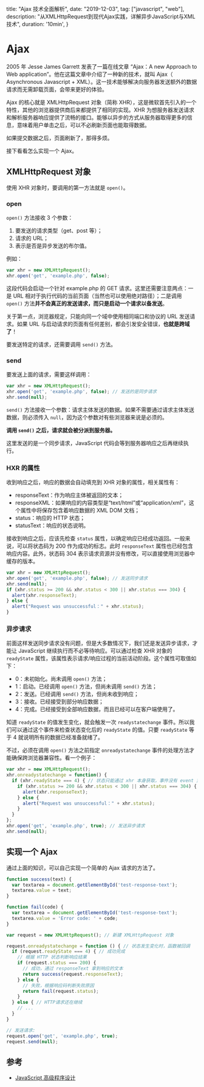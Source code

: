   title: "Ajax 技术全面解析",
  date: "2019-12-03", 
  tag: ["javascript", "web"],
  description: "从XMLHttpRequest到现代Ajax实践，详解异步JavaScript与XML技术",
  duration: '10min',
}

# Ajax

2005 年 Jesse James Garrett 发表了一篇在线文章 “Ajax：A new Approach to Web application”。他在这篇文章中介绍了一种新的技术，就叫 Ajax（ Asynchronous Javascript + XML）。这一技术能够解决向服务器发送额外的数据请求而无需卸载页面，会带来更好的体验。

Ajax 的核心就是 XMLHttpRequest 对象（简称 XHR），这是微软首先引入的一个特性，其他的浏览器提供商后来都提供了相同的实现。XHR 为想服务器发送请求和解析服务器响应提供了流畅的接口。能够以异步的方式从服务器取得更多的信息，意味着用户单击之后，可以不必刷新页面也能取得数据。

如果提交数据之后，页面刷新了，那得多烦。

接下看看怎么实现一个 Ajax。

## XMLHttpRequest 对象

使用 XHR 对象时，要调用的第一方法就是 `open()`。

### open

`open()` 方法接收 3 个参数：

1. 要发送的请求类型（get、post 等）；
2. 请求的 URL；
3. 表示是否是异步发送的布尔值。

例如：

```js
var xhr = new XMLHttpRequest();
xhr.open('get', 'example.php', false);
```

这段代码会启动一个针对 example.php 的 GET 请求。这里还需要注意两点：一是 URL 相对于执行代码的当前页面（当然也可以使用绝对路径）；二是调用 `open()` 方法**并不会真正的发送请求，而只是启动一个请求以备发送**。

关于第一点，浏览器规定，只能向同一个域中使用相同端口和协议的 URL 发送请求。如果 URL 与启动请求的页面有任何差别，都会引发安全错误，**也就是跨域了**！

要发送特定的请求，还需要调用 `send()` 方法。

### send

要发送上面的请求，需要这样调用：

```js
var xhr = new XMLHttpRequest();
xhr.open('get', 'example.php', false); // 发送的是同步请求
xhr.send(null);
```

`send()` 方法接收一个参数：请求主体发送的数据。如果不需要通过请求主体发送数据，则必须传入 `null`，因为这个参数对有些浏览器来说是必须的。

**调用 `send()` 之后，请求就会被分派到服务器。**

这里发送的是一个同步请求，JavaScript 代码会等到服务器响应之后再继续执行。

### HXR 的属性

收到响应之后，响应的数据会自动填充到 XHR 对象的属性，相关属性有：

- responseText：作为响应主体被返回的文本；
- responseXML：如果响应的内容类型是“text/html”或“application/xml”，这个属性中将保存包含着响应数据的 XML DOM 文档；
- status：响应的 HTTP 状态；
- statusText：响应的状态说明。

接收到响应之后，应该先检查 `status` 属性，以确定响应已经成功返回。一般来说，可以将状态码为 200 作为成功的标志。此时 `responseText` 属性也已经包含响应内容。此外，状态码 304 表示请求资源并没有修改，可以直接使用浏览器中缓存的版本。

```js
var xhr = new XMLHttpRequest();
xhr.open('get', 'example.php', false); // 发送同步请求
xhr.send(null);
if (xhr.status >= 200 && xhr.status < 300 || xhr.status === 304) {
  alert(xhr.responseText);
} else {
  alert("Request was unsuccessful：" + xhr.status);
}
```

### 异步请求

前面这样发送同步请求没有问题，但是大多数情况下，我们还是发送异步请求，才能让 JavaScript 继续执行而不必等待响应。可以通过检查 XHR 对象的 `readyState` 属性，该属性表示请求/响应过程的当前活动阶段。这个属性可取值如下：

- 0：未初始化。尚未调用 `open()` 方法；
- 1：启动。已经调用 `open()` 方法，但尚未调用 `send()` 方法；
- 2：发送。已经调用 `send()` 方法，但尚未收到响应；
- 3：接收。已经接受到部分响应数据；
- 4：完成。已经接受到全部响应数据，而且已经可以在客户端使用了。

知道 `readyState` 的值发生变化，就会触发一次 `readystatechange` 事件。所以我们可以通过这个事件来检查状态变化后的 `readyState` 的值。只要 `readyState` 等于 4 就说明所有的数据已经准备就绪了。

不过，必须在调用 `open()` 方法之前指定 `onreadystatechange` 事件的处理方法才能确保跨浏览器兼容性。看一个例子：

```js
var xhr = new XMLHttpRequest();
xhr.onreadystatechange = function() {
  if (xhr.readyState === 4) { // 状态只能通过 xhr 本身获取，事件没有 event 对象
    if (xhr.status >= 200 && xhr.status < 300 || xhr.status === 304) {
      alert(xhr.responseText);
    } else {
      alert("Request was unsuccessful：" + xhr.status);
    }
  }
};
xhr.open('get', 'example.php', true); // 发送异步请求
xhr.send(null);
```

## 实现一个 Ajax

通过上面的知识，可以自己实现一个简单的 Ajax 请求的方法了。

```js
function success(text) {
  var textarea = document.getElementById('test-response-text');
  textarea.value = text;
}

function fail(code) {
  var textarea = document.getElementById('test-response-text');
  textarea.value = 'Error code: ' + code;
}

var request = new XMLHttpRequest(); // 新建 XMLHttpRequest 对象

request.onreadystatechange = function () { // 状态发生变化时，函数被回调
  if (request.readyState === 4) { // 成功完成
    // 根据 HTTP 状态判断响应结果
    if (request.status === 200) {
      // 成功，通过 responseText 拿到响应的文本
      return success(request.responseText);
    } else {
      // 失败，根据响应码判断失败原因
      return fail(request.status);
    }
  } else { // HTTP请求还在继续
    // ...
  }
}

// 发送请求:
request.open('get', 'example.php', true); 
request.send(null);
```

## 参考

- [JavaScript 高级程序设计](https://www.douban.com/link2/?url=https%3A%2F%2Fbook.douban.com%2Fsubject%2F10546125%2F&query=%E9%AB%98%E7%BA%A7%E7%A8%8B%E5%BA%8F%E8%AE%BE%E8%AE%A1&cat_id=1001&type=search&pos=15)